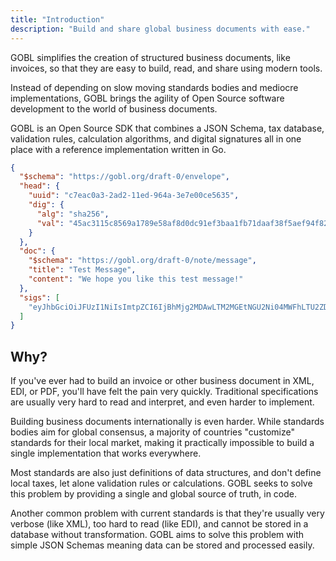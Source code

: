 ```yaml
---
title: "Introduction"
description: "Build and share global business documents with ease."
---
```


GOBL simplifies the creation of structured business documents, like invoices, so that they are easy to build, read, and share using modern tools.

Instead of depending on slow moving standards bodies and mediocre implementations, GOBL brings the agility of Open Source software development to the world of business documents.

GOBL is an Open Source SDK that combines a JSON Schema, tax database, validation rules, calculation algorithms, and digital signatures all in one place with a reference implementation written in Go.

```json Example GOBL Envelope containing a Message
{
  "$schema": "https://gobl.org/draft-0/envelope",
  "head": {
    "uuid": "c7eac0a3-2ad2-11ed-964a-3e7e00ce5635",
    "dig": {
      "alg": "sha256",
      "val": "45ac3115c8569a1789e58af8d0dc91ef3baa1fb71daaf38f5aef94f82b4d0033"
    }
  },
  "doc": {
    "$schema": "https://gobl.org/draft-0/note/message",
    "title": "Test Message",
    "content": "We hope you like this test message!"
  },
  "sigs": [
    "eyJhbGciOiJFUzI1NiIsImtpZCI6IjBhMjg2MDAwLTM2MGEtNGU2Ni04MWFhLTU2ZDQ0YmI4ZjEwNyJ9.eyJ1dWlkIjoiYzdlYWMwYTMtMmFkMi0xMWVkLTk2NGEtM2U3ZTAwY2U1NjM1IiwiZGlnIjp7ImFsZyI6InNoYTI1NiIsInZhbCI6IjQ1YWMzMTE1Yzg1NjlhMTc4OWU1OGFmOGQwZGM5MWVmM2JhYTFmYjcxZGFhZjM4ZjVhZWY5NGY4MmI0ZDAwMzMifX0.JsLXd3TkKOwuy0KOXJVG8atIShlNZb1vbLglVO8PDZnZbwGVyWRE_i7y85lVKvSby-j0rwU9wgleIxcGj9tE4g"
  ]
}
```

## Why?

If you've ever had to build an invoice or other business document in XML, EDI, or PDF, you'll have felt the pain very quickly. Traditional specifications are usually very hard to read and interpret, and even harder to implement.

Building business documents internationally is even harder. While standards bodies aim for global consensus, a majority of countries "customize" standards for their local market, making it practically impossible to build a single implementation that works everywhere.

Most standards are also just definitions of data structures, and don't define local taxes, let alone validation rules or calculations. GOBL seeks to solve this problem by providing a single and global source of truth, in code.

Another common problem with current standards is that they're usually very verbose (like XML), too hard to read (like EDI), and cannot be stored in a database without transformation. GOBL aims to solve this problem with simple JSON Schemas meaning data can be stored and processed easily.

